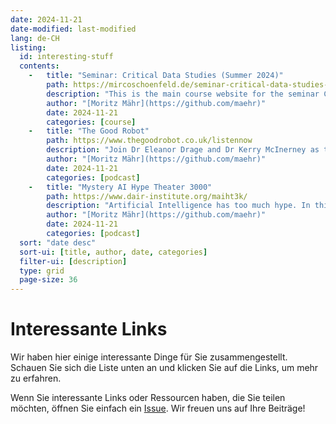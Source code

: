 ```yaml
---
date: 2024-11-21
date-modified: last-modified
lang: de-CH
listing:
  id: interesting-stuff
  contents:
    -   title: "Seminar: Critical Data Studies (Summer 2024)"
        path: https://mircoschoenfeld.de/seminar-critical-data-studies-summer-2024.html
        description: "This is the main course website for the seminar Critical Data Studies in summer term 2024 at University of Bayreuth. The umbrella topic for this iteration of the seminar is called Recognising and preventing bias in AI."
        author: "[Moritz Mähr](https://github.com/maehr)"
        date: 2024-11-21
        categories: [course]
    -   title: "The Good Robot"
        path: https://www.thegoodrobot.co.uk/listennow
        description: "Join Dr Eleanor Drage and Dr Kerry McInerney as they ask the experts: what is good technology? Is ‘good’ technology even possible? And how can feminism help us work towards it? Each week, they invite scholars, industry practitioners, activists, and more to provide their unique perspective on what feminism can bring to the tech industry and the way that we think about technology. With each conversation, The Good Robot asks how feminism can provide new perspectives on technology’s biggest problems."
        author: "[Moritz Mähr](https://github.com/maehr)"
        date: 2024-11-21
        categories: [podcast]
    -   title: "Mystery AI Hype Theater 3000"
        path: https://www.dair-institute.org/maiht3k/
        description: "Artificial Intelligence has too much hype. In this stream, linguist Prof. Emily M. Bender and sociologist Dr. Alex Hanna break down the AI hype, separate fact from fiction, and science from bloviation. They're joined by special guests and talk about everything, from machine consciousness to science fiction, to political economy to art made by machines."
        author: "[Moritz Mähr](https://github.com/maehr)"
        date: 2024-11-21
        categories: [podcast]
  sort: "date desc"
  sort-ui: [title, author, date, categories]
  filter-ui: [description]
  type: grid
  page-size: 36
---
```


# Interessante Links

Wir haben hier einige interessante Dinge für Sie zusammengestellt. Schauen Sie sich die Liste unten an und klicken Sie auf die Links, um mehr zu erfahren.

::: {#interesting-stuff}
:::

Wenn Sie interessante Links oder Ressourcen haben, die Sie teilen möchten, öffnen Sie einfach ein [Issue](https://github.com/DHBern/decoding-inequality-2025/issues/new?assignees=&labels=feature+request&projects=&template=interesting_stuff.yml). Wir freuen uns auf Ihre Beiträge!
